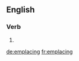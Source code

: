 ==English==

===Verb===
{{head|en}}

# {{present participle of|emplace}}

[[de:emplacing]]
[[fr:emplacing]]